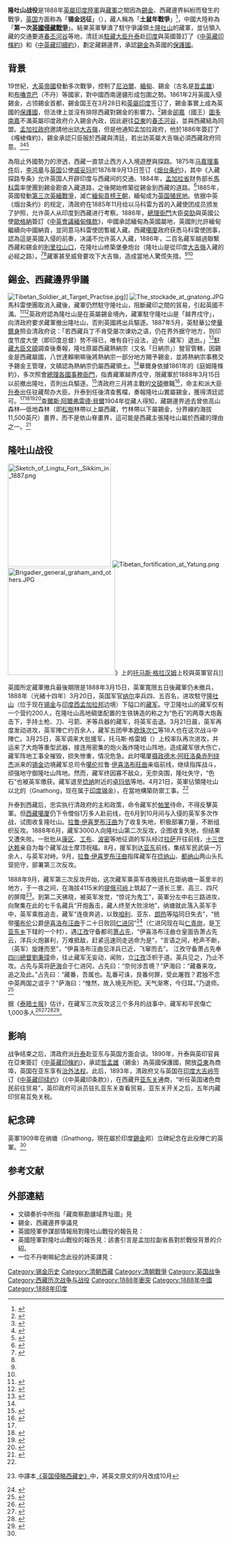 {{Infobox military conflict
|conflict    = 隆吐山战役
|partof      = [[英國侵藏戰爭|英國侵藏戰爭]]
|image       = [[File:Sikkim_map_expedition.JPG|311px]]
|caption     = 英國繪製的錫金遠征态势
|date        = 1888年3月20日-10月
|place       = {{link-en|扎鲁|Dzuluk}}(Dzuluk, Zuluk)，<br>[[隆吐山|隆吐山]](Lintu, Lungthung)，<br>{{link-en|纳塘|Gnathong}}(Gnathong, Nathong Vally）
|coordinates = 
|territory   = 
|combatant1  = {{UK}}
*[[File:British_Raj_Red_Ensign.svg|25px]] [[英屬印度陸軍|英屬印度陸軍]]
|combatant2  = {{QING}}
*{{flag|Tibet}} [[噶廈|噶廈]]
*{{flag|Tibet}} [[藏軍_(清朝)|藏軍]]
|commander1 = [[File:British_Raj_Red_Ensign.svg|25px]] [[托马斯·格拉汉姆|托马斯·格拉汉姆]]上校（戰役期間升任准將）
|commander2={{flagicon|QING}} [[駐藏大臣|駐藏大臣]][[文碩|文碩]]<br>{{flagicon|Tibet}} [[噶倫|噶倫]][[伊喜洛布旺曲|伊喜洛布旺曲]] 
|result    = 英軍获胜
}}
{{Infobox mountain
| Name = 隆吐山<br>Lungthung
| other_name = Lintu
| range = [[喜马拉雅山脉|喜马拉雅山脉]]
| map= India Sikkim
| label = 隆吐山
| label_position = bottom
| coordinates = {{coord|27.266667|88.8|type:mountain|format=dms|display=inline,title}}
}}
'''隆吐山战役'''是1888年[[英屬印度陸軍|英屬印度陸軍]]與[[藏軍_(清朝)|藏軍]]之間因為[[錫金|錫金]]、西藏邊界糾紛而發生的戰爭，[[英国|英国]]方面称為「'''锡金远征'''」（{{lang-en|'''Sikkim Expedition'''}}），藏人稱為「'''土鼠年戰爭'''」<ref name="王家伟尼玛坚赞1997">{{cite book|author1=王家伟|author2=尼玛坚赞|title=中国西藏的历史地位|url=https://books.google.com/books?id=eWCa0NSILSsC&pg=PA68|year=1997年|publisher=五洲传播出版社|isbn=978-7-80113-303-8|page=68頁}}</ref>，中國大陸称為「'''第一次[[英國侵藏戰爭|英國侵藏戰爭]]'''」。結果英軍擊潰了駐守爭議領土[[隆吐山|隆吐山]]的藏軍，並佔領入藏的交通要道[[春丕河谷|春丕河谷]]等地，清廷派[[駐藏大臣|駐藏大臣]][[升泰|升泰]]赴[[英屬印度|印度]]與英國簽訂了《[[中英藏印條約|中英藏印條約]]》和《[[中英藏印續約|中英藏印續約]]》，劃定藏錫邊界，承認[[錫金|錫金]]為英國的[[保護國|保護國]]。

==背景==
19世紀，[[大英帝國|大英帝國]]發動多次戰爭，控制了[[尼泊爾|尼泊爾]]、[[緬甸|緬甸]]、錫金（古名是[[哲孟雄|哲孟雄]]）和[[布嚕克巴|布嚕克巴]]（不丹）等國家，對中國西南邊疆形成包圍之勢。1861年2月英國入侵錫金，占领錫金首都{{link-en|庭姆隆|Tumlong}}，錫金国王在3月28日和[[英屬印度|英屬印度]]签订了{{link-en|庭姆隆條約|Treaty of Tumlong}}，錫金事實上成為英國的[[保護國|保護國]]，但法律上並沒有排除西藏對錫金的影響力。<ref name="Minahan2002">{{cite book|author=James Minahan| title=''Encyclopedia of the Stateless Nations: S-Z''| url=https://books.google.com/books?id=Zu5GpDby9H0C&pg=PA1729| page=1729頁| year=2002年|publisher=Greenwood Publishing}}{{en}}</ref>錫金[[卻嘉|卻嘉]]（國王）[[圖多南嘉|圖多南嘉]]不滿英屬印度政府介入錫金內政，因此避往[[亞東|亞東]]的[[春丕河谷|春丕河谷]]，並與西藏結為同盟。[[孟加拉管辖区|孟加拉政府]]邀請他出訪[[大吉嶺|大吉嶺]]，但是他通知孟加拉政府，他於1886年簽訂了《嘎棱條約》，錫金承認只臣服於西藏與清廷，若出訪英屬大吉嶺必須西藏政府同意。<ref>{{cite book|title=''Blackwood's Edinburgh Magazine''|url=https://books.google.com/books?id=N9vQAAAAMAAJ&pg=PA662|year=1890年|publisher=William Blackwood|page=662頁|access-date=2018-03-01|archive-date=2019-06-05|archive-url=https://web.archive.org/web/20190605101106/https://books.google.com/books?id=N9vQAAAAMAAJ&pg=PA662|dead-url=no}}{{en}}</ref><ref>{{cite book|author1=Bengal (India). Secretariat|author2=Sir Herbert Hope Risley|title=''The Gazetteer of Sikhim''|url=https://books.google.com/books?id=eesaAAAAYAAJ&pg=PR14-IA10|year=1894年|publisher=Bengal secretariat Press|page=xiv頁|access-date=2018-03-01|archive-date=2019-06-08|archive-url=https://web.archive.org/web/20190608085209/https://books.google.com/books?id=eesaAAAAYAAJ&pg=PR14-IA10|dead-url=no}}{{en}}</ref><ref name="Rai2015">{{cite book|author=Rajiv Rai|title=''The State in the Colonial Periphery: A Study on Sikkim&apos;s Relation with Great Britain''|url=https://books.google.com/books?id=mstdCgAAQBAJ&pg=PT16|date=2015-08-05|publisher=Partridge Publishing India|isbn=978-1-4828-4871-7|pages=16–17頁|access-date=2018-03-01|archive-date=2019-06-03|archive-url=https://web.archive.org/web/20190603151520/https://books.google.com/books?id=mstdCgAAQBAJ&pg=PT16|dead-url=no}}{{en}}</ref>

為阻止外國勢力的滲透，西藏一直禁止西方人入境遊歷與探路。1875年[[马嘉理事件|马嘉理事件]]后，[[李鸿章|李鸿章]]与[[英国|英国]]公使[[威妥玛|威妥玛]]於1876年9月13日签订《[[烟台条约|烟台条约]]》，其中《入藏探路专条》允许英国人开辟印度与西藏间的交通。1884年，[[孟加拉省|孟加拉省]]财务部长[[馬科雷|馬科雷]]率使團到錫金勘查入藏道路，之後開始修築從錫金到西藏的道路。<ref name="Bhargava2006">{{cite book|author=S. C. Bhatt, Gopal K. Bhargava|title=''Land and People of Indian States and Union Territories: Sikkim''| url=https://books.google.com/books?id=2gTiO-4rP3sC&pg=PA23| year=2006年| publisher=Gyan Publishing House| isbn=978-81-7835-380-7|page=23頁}}</ref>1885年，英國發動[[第三次英緬戰爭|第三次英緬戰爭]]，滅亡[[緬甸|緬甸]][[貢榜王朝|貢榜王朝]]，緬甸成为[[英国殖民地|英国殖民地]]。依据中英《烟台条约》的规定，清政府在1885年11月给以马科雷为首的入藏使团成员颁发了护照，允许英人从印度到西藏进行考察。1886年，[[總理衙門|總理衙門]]大臣[[奕劻|奕劻]]與英國公使[[尼古拉斯·欧格纳|歐格納]]簽訂《[[中英會議緬甸條款|中英會議緬甸條款]]》，中國承認緬甸為英國屬地，英國則允許緬甸繼續向中國納貢，並同意马科雷使团暫緩入藏。西藏[[噶廈|噶廈]]政府获悉马科雷使团事，認為這是英國入侵的前奏，决議不允许英人入藏，1886年，二百名藏军越過聯繫西藏和錫金的[[則里拉山口|則里拉山口]]，在隆吐山修築堡壘炮台（隆吐山是從印度[[大吉嶺|大吉嶺]]入藏的必經之路）。<ref>{{Cite news | url=http://books.sina.com/bg/artbook/drink/2009-05-06/ba18812.html | title=清末悲壯的西藏抗英鬥爭：五百藏兵跳崖自盡 | access-date=2017-09-17 | archive-url=https://web.archive.org/web/20170918063712/http://books.sina.com/bg/artbook/drink/2009-05-06/ba18812.html | archive-date=2017-09-18 | dead-url=no }}</ref><ref name="Bhargava2006"/>藏軍甚至威脅要攻下大吉嶺，造成當地人驚慌失措。<ref name="Kiernan1955"/>{{rp|33}}<ref name="王尧2003"/>

==錫金、西藏邊界爭議==
[[Image:Tibetan_Soldier_at_Target_Practise.jpg|thumb]]]]
[[File:The_stockade_at_gnatong.JPG|right]]
馬科雷使團取消入藏後，藏軍仍然駐守隆吐山，阻斷藏印之間的貿易，引起英國不滿。<ref name="Marshall2005">
{{cite book
| author=Julie G. Marshall
| title=''Britain and Tibet 1765-1947: A Select Annotated Bibliography of British Relations with Tibet and the Himalayan States Including Nepal, Sikkim and Bhutan''
| url=https://books.google.com/books?id=SZD9--xYamkC&pg=PA212
| year=2005年
| publisher=Psychology Press
| isbn=978-0-415-33647-5
| page=212頁}}{{en}}</ref><ref>
{{cite book 
| title=''Frontier and overseas expeditions from India'' 
| author= Paget, William Henry
| date=1907年 
| page=50頁
| url=https://archive.org/stream/frontieroverseas04indi#page/50/mode/1up}}{{en}}
</ref>英政府認為隆吐山是在英屬錫金境內，藏軍駐守隆吐山是「越界戍守」，向清政府要求藏軍撤出隆吐山，否則英國將出兵驅逐。1887年5月，英駐華公使[[约翰·华尔身|華爾身]]照会清政府说：「若西藏兵丁不肯受屡次谏劝之语，仍在界外据守地方，则印度节度大使（即印度总督）势不得已，唯有自行设法，迫令（藏军）退出。」<ref>
{{cite journal
| author = 李蓉
| url = http://www.tibet.cn/cn/cloud/xszqkk/xzyj/2005/2/201712/t20171221_5280800.html
| title = 隆吐山设卡之争及其对清政府与西藏地方关系的影响
| journal = 《西藏研究》
| year = 2005年 
| issue = 第二期
}}</ref>[[駐藏大臣|駐藏大臣]][[文碩|文碩]]調查後奏報，隆吐原屬西藏熱納宗（又名「日納宗」）營官管轄，因錫金是西藏屬國，八世達賴喇嘛後將熱納宗一部分地方賜予錫金，並將熱納宗事務交予錫金王管理，文碩認為熱納宗仍屬西藏領土。<ref name="朱昭华"/>華爾身依據1861年的《庭姆隆條約》，多次照會[[總理各國事務衙門|總理各國事務衙門]]，指責藏軍越界戍守，限藏軍於1888年3月15日以前撤出隆吐，否則出兵驅逐。<ref name="朱昭华">{{cite journal
| author=朱昭华
| url=http://www.iqh.net.cn/info.asp?column_id=8618
| title=藏锡边界纠纷与英国两次侵藏战争
| journal=《历史档案》
| date=2013年
| issue=第1期
| pages=第96—104页
| access-date=2017-09-17
| archive-url=https://web.archive.org/web/20170918022421/http://www.iqh.net.cn/info.asp?column_id=8618
| archive-date=2017-09-18
| dead-url=no
}}</ref>清政府三月將主戰的[[文碩|文碩]]撤職<ref name="王尧2003">
{{cite book
| author=王尧
| title=中国藏学史: 1949年前
| url=https://books.google.com/books?id=gAbRNRnm3W8C&pg=PA71
| year=2003年
| publisher=清华大学出版社
| isbn=978-7-105-03521-2
| page=71页}}</ref>，命主和派大臣[[升泰|升泰]]出任驻藏帮办大臣。升泰到任後清查舊檔，奏報隆吐山實屬錫金，獲得清廷認可。<ref name="朱昭华"/><ref name="清史稿卷154">
{{cite wikisource 
| wslanguage=zh
| wslink=清史稿/卷154 
| title=《清史稿·卷154·志一百二十九·邦交二·英吉利》
| author=[[趙爾巽|趙爾巽]]
}}</ref><ref>
{{cite book
| title=皇朝掌故彙編: 內編60卷, 卷首1卷 : 外編40卷, 卷首1卷
| url=https://books.google.com/books?id=m50sAAAAYAAJ&pg=RA10-PA52
| publisher=求實書社
| pages=10–11頁
}}</ref><ref name="Kiernan1955">
{{Cite journal 
| url=https://archive.org/stream/in.ernet.dli.2015.99776/2015.99776.The-Indian-Historical-Quarterly-Vol31no1-4mar-dec#page/n53/mode/1up 
| title=''India, China and Sikkim: 1886-1890'' 
| author=V. G. Kiernan
| journal=The Indian Historical Quarterly
| volume=vol. 31 
| date=1955年3月
| publisher=Calcutta Oriental Press
}}{{en}}</ref>{{rp|37}}[[查爾斯·阿爾弗雷德·貝爾|查爾斯·阿爾弗雷德·貝爾]]1904年從藏人得知，藏錫邊界過去曾依高山森林—低地森林（即[[松樹|松樹]]林帶以上屬西藏，竹林帶以下屬錫金，分界線約海拔11,500英尺）畫界，而不是依山脊畫界，這可能是西藏主張隆吐山屬於西藏的理由之一。<ref name="Bell1992">
{{cite book
| author=Charles Bell
| title=''Tibet Past and Present''
| url=https://books.google.com/books?id=RgOK7CgFp88C&pg=RA1-PR2
| year=1992年
| publisher=Motilal Banarsidass 
| isbn=978-81-208-1048-8
| pages=5-6頁
}}{{en}}</ref>

== 隆吐山战役 ==
[[File:Sketch_of_Lingtu_Fort,_Sikkim_in_1887.png|240px]]
[[File:Tibetan_fortification_at_Yatung.png|thumb]]
[[File:Brigadier_general_graham_and_others.JPG|250px]]》上的[[托马斯·格拉汉姆|托马斯·格拉汉姆]]上校與英軍官兵]]

英國所定藏軍撤兵最後期限是1888年3月15日，英軍寬限五日後藏軍仍未撤兵，1888年（光緒十四年）3月20日，英国军官[[纳尔|纳尔]]率兵四、五百名，进攻駐守[[隆吐山|隆吐山]]（位于现在[[锡金|锡金]]与[[印度|印度]][[西孟加拉邦|西孟加拉邦]]边境）下{{link-en|扎鲁|Dzuluk}}隘口的[[藏军|藏军]]。守卫隆吐山的藏军仅有一个营约200人，在隆吐山高地碉堡配置的生铁铸造的称之为“色石”的两尊大炮轰击下，手持土枪、刀、弓箭、矛等兵器的藏军，将英军击退。3月21日晨，英军再度发动进攻，英军陣亡约百余人，藏军五团甲本[[欧珠次仁|欧珠次仁]]等18人也在这次战斗中陣亡。3月25日，英军调来大批援军，托马斯·格雷姆（{{lang-en|Thomas Graham}}）上校率队再次进攻，并运来了大炮等重型武器，接连用密集的炮火轰炸隆吐山阵地，造成藏军很大伤亡，藏军阵地工事全摧毁，损失惨重，情况危急。此时噶厦[[摄政|摄政]][[德木·阿旺洛桑赤列绕杰|德木·阿旺洛桑赤列绕杰]]派来的[[锡金|锡金]]边境藏军总司令[[噶伦|噶伦]]拉鲁·[[伊喜洛布旺曲|伊喜洛布旺曲]]亲临前线，继续指挥战斗，顽强地守御隆吐山阵地。然而，藏军终因寡不敌众，无奈突围，隆吐失守，“色石”也被英军缴获。藏军退至[[捻纳|捻纳]]附近的[[卓玛依|卓玛依]]等地。4月21日，英軍佔領隆吐山以北的{{link-en|纳塘|Gnathong}}（Gnathong，现在属于[[印度|印度]][[锡金|锡金]]），在當地構築防禦工事。<ref name="R.A.2011"/>{{rp|21}}

升泰到西藏后，忠实执行清政府的主和政策，命令藏军於[[帕里鎮|帕里]]待命，不得反擊英軍。但[[西藏|西藏]][[噶厦|噶厦]]仍下令僧俗1万多人赴前线，在6月到10月间与入侵的英军多次作战，试图收复隆吐山。[[拉鲁·伊喜罗布汪曲|拉鲁·伊喜罗布汪曲]]为了收复失地，积极部署力量，不断组织反攻。1888年6月，藏军3000人向隆吐山第二次反攻，企图收复失地，但结果又遭失败。一批批从[[康区|康区]]、[[工布地区|工布]]、[[波密|波密]]等地征调的军队经过[[拉萨|拉萨]]开往前线，[[十三世达赖|十三世达赖]]亲自为每个藏军战士摩顶祝福。8月，援军到达[[亚东|亚东]]前线，集结军民武装一万余人，与英军对峙。9月，[[拉鲁·伊喜罗布汪曲|拉鲁·伊喜罗布汪曲]]指挥藏军在[[捻纳山|捻纳山]]、[[都纳山|都纳山]]两山头扎营扼守，部署第三次反攻。

1888年9月，藏军第三次反攻开始，这次藏军乘英军夜晚驻扎在距纳塘一英里半的地方，于一夜之间，在海拔4115米的[[提俄可岭|提俄可岭]]上筑起了一道长三里、高三、四尺的屏障<ref>
{{cite book
| url = https://archive.org/details/indiatibethistor00younrich/page/49/mode/2up
| title = ''India and Tibet''
| author = Francis Edward Younghusband
| year = 1910年
| location = London 
| publisher = J. Murray
| page = 49
}} 中譯本[http://www.bookinlife.net/book-150358-viewpic.html#page=59 《英国侵略西藏史》]中，將英文原文的9月改成10月</ref>。到第二天拂晓，被英军发觉，“惊诧为鬼工”，英軍分左中右三路进攻，向聚集在此的七千名藏兵“开炮轰击，藏人终至大败涂地”，纳塘就此落入英军手中，英军乘胜追击，藏军“连夜奔逃，以致[[咱利|咱利]]、亚东、[[朗热|朗热]]等隘同日失去”，“统带[[噶布伦|噶布伦]]公爵[[伊喜洛布汪曲|伊喜洛布汪曲]]于二十日败回[[仁进冈|仁进冈]]”<ref name="R.A.2011">{{cite book|author=No. 3 Mountain Battery, R.A.|title=''Records of No. 3 Mountain Battery, R.A.''|url=http://books.google.com/books?id=EBW-BAAAQBAJ&pg=PA23|date=2011-12-21| publisher=Andrews UK Limited| isbn=978-1-78149-163-8}}</ref>{{rp|23-24}}（仁进冈现在叫[[仁青岗|仁青岗]]，是{{PRC admin/fullname|54/23/34/200/000|3}}[[下亚东乡|下亚东乡]]下辖的一个村），遇[[江孜|江孜]]守备都司[[萧占先|萧占先]]，“伊喜洛布汪曲仓皇面告萧占先云，洋兵火炮甚利，万难抵敌，赶紧迅速同走逃命为是”，“言语之间，枪声不断，（英军）旋踵而至”，“伊喜洛布汪曲见洋兵已近，飞窜而去”。
江孜守备萧占先奉[[四川總督|四川總督]][[劉秉璋|劉秉璋]]命，往止藏军无妄动，闻败，立[[江孜|江孜]]泛帜于道。英兵见之，乃止不攻。占先与英将[[萨海|萨海]]会于仁进冈，占先曰：“奈何涉吾境？”萨海曰：“藏番来攻，追之及此。”占先曰：“藏番，吾属也。乱番可诛，良番何罪，受此屠戮？君独不念中英两国之谊乎？”萨海曰：“惟然，故入境无所犯。天气渐寒，今归耳。”乃退师。<ref>{{wikisource-inline | 異辭錄/卷二}}</ref>

据《[[泰晤士报|泰晤士报]]》估计，在藏军三次反攻这三个多月的战事中，藏军和平民傷亡1,000多人<ref name="tibet.cn">{{cite news
|author=顾浙秦
|title=西藏抗英斗争歌谣评析
|url=http://www.tibet.cn/periodical/xdxb/2003/01/t20050317_18775.htm
|accessdate=2003-03-17
|website=中国西藏信息中心
|date=2003-03-17
|archive-url=https://archive.is/20130915133904/http://www.tibet.cn/periodical/xdxb/2003/01/t20050317_18775.htm
|archive-date=2013-09-15
|dead-url=no
}}</ref><ref name="56-china.com.cn">{{cite news|author=丹奔昂珠|title=西藏百年|url=http://www.56-china.com.cn/mzf/MZF-zt11m42.htm|accessdate=2003-03-17|website=民族风|date=2003-03-17|deadurl=yes|archiveurl=https://web.archive.org/web/20030225111820/http://www.56-china.com.cn/mzf/MZF-zt11m42.htm|archivedate=2003-02-25}}</ref><ref name="tibetculture.net">{{cite news
|author=杨公素
|title=所谓“西藏独立”活动的由来及剖析
|url=http://www.tibetculture.net/zt2008/sssyxb/jdxz/dlwt/200804/t20080403_374821.htm
|accessdate=2008-02-25
|website=西藏文化网
|date=2008-02-25
|deadurl=yes
|archiveurl=https://web.archive.org/web/20111025002608/http://www.tibetculture.net/zt2008/sssyxb/jdxz/dlwt/200804/t20080403_374821.htm
|archivedate=2011-10-25
}}</ref><ref name="4hn.org">{{cite news
|author=刘体仁
|title=异辞录
|url=http://www.4hn.org/files/article/html/2/2164/254316.html
|accessdate=2013-06-20
|website=是何年
|date=2013-06-20
|archive-url=https://web.archive.org/web/20150402140707/http://www.4hn.org/files/article/html/2/2164/254316.html
|archive-date=2015-04-02
|dead-url=no
}}</ref>。

== 影响 ==
战争结束之后，清政府派[[升泰|升泰]]赴亚东与英国方面会谈。1890年，升泰與英印官員在亞東簽訂《[[中英藏印條約|中英藏印條約]]》，承認[[哲孟雄|哲孟雄]]（錫金）為英國保護國，開放[[亞東|亞東]]為商埠，英国在亚东享有[[治外法权|治外法权]]。此后，1893年，清政府又与英国在[[印度|印度]][[大吉岭|大吉岭]]签订《[[中英藏印续约|中英藏印续约]]》（《中英藏印条款》），在西藏开[[亚东关|亚东关]]通商，“听任英国诸色商民前往贸易”，英印政府可派员驻扎亚东关查看贸易，亚东关开关之后，五年内藏印贸易互免关税。

==紀念碑==
英軍1909年在纳塘（Gnathong，現在屬於印度[[錫金|錫金]]邦）立碑紀念在此役陣亡的英軍。<ref name="Bhargava2006"/>

==参考文献==
{{Reflist|2}}

==外部連結==
* 文碩奏折中所指「藏南察勘疆域界址圖」見{{cite journal
| url = https://www.npm.gov.tw/zh-tw/down.ashx?sNo=10020508
| author = 馮明珠
| title = 〈藏南察勘疆域界址圖〉考—兼介清季中英西藏交涉中之不平等條約
| journal = 故宮文物月刊
| issue = 341期
| date = 2011年8月
| issn = 1011-9078}}
*錫金、西藏邊界爭議見{{cite journal|title=“藏哲边界”争议与近代中印边界锡金段划定|author=张永攀|journal=边界与海洋研究|volume=第2卷|issue=第5期|date=2017年9月|url=http://www.cibos.whu.edu.cn/res/soft/2017/69fee306d249e20d.pdf|format=PDF|access-date=2018-04-10|archive-date=2020-06-24|archive-url=https://web.archive.org/web/20200624000001/http://www.cibos.whu.edu.cn/res/soft/2017/69fee306d249e20d.pdf|dead-url=no}}
* 英國陸軍參謀部情報局對隆吐山戰役的報告見：{{cite book | title=''Frontier and overseas expeditions from India'' |author= Paget, William Henry|date=1907年 | page=50-62頁| url=https://archive.org/stream/frontieroverseas04indi#page/50/mode/1up}}{{en}}
* 英國陸軍{{link-en|舍伍德森林團|Sherwood Foresters}}對隆吐山戰役的報告見：{{cite book | url=https://archive.org/stream/in.ernet.dli.2015.284428/2015.284428.The-2nd |title=''The 2nd Battalion Derbyshire Regiment In The Sikkim Expedition Of 1888'' |author=Captain H. A. Iggulden | location=London | publisher=Swan Sonnenschein | year=1900年}}{{en}}該書引言是孟加拉副省長對於戰役背景的介紹。
* 一位不丹喇嘛紀念此役的詩英譯見：{{cite book
| editor1 = Samten Gyaltsen Karmay
| editor2 = Philippe Sagant
| url = https://books.google.com/books?id=BAuqTstg9DAC
| title = ''Les habitants du toit du monde: études recueillies en hommage à Alexander W. Macdonald''
| chapter-url = https://books.google.com/books?id=BAuqTstg9DAC&pg=PA186
| author = Michael Aris
| author-link = 迈克·阿里斯
| chapter = ''Himalayan Encounters''
| year = 1997
| publisher = Société d'éthnologie
| isbn = 978-2-901161-49-3
| pages = 186–190}}
 
{{清代西藏}}
{{清朝歷史事件}}
[[Category:锡金历史|Category:锡金历史]]
[[Category:清朝西藏|Category:清朝西藏]]
[[Category:清朝戰爭|Category:清朝戰爭]]
[[Category:英国战争|Category:英国战争]]
[[Category:西藏历次战争与战役|Category:西藏历次战争与战役]]
[[Category:1888年衝突|Category:1888年衝突]]
[[Category:1888年中國|Category:1888年中國]]
[[Category:1888年印度|Category:1888年印度]]